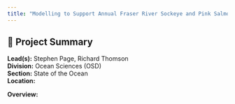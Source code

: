 ```yaml
---
title: "Modelling to Support Annual Fraser River Sockeye and Pink Salmon Forecasts"
---
```


## 🧬 Project Summary

**Lead(s):** Stephen Page, Richard Thomson  
**Division:** Ocean Sciences (OSD)  
**Section:** State of the Ocean  
**Location:**   

**Overview:**  

